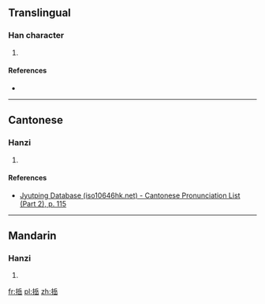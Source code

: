 ==Translingual==

===Han character===
{{Han char|rn=64|rad=手|as=08|sn=11|four=|canj=QOMU|ids=⿰扌岳}}

# {{defn|Han|sort=手08}}

====References====
* {{Han ref|kx=0435.180|dkj=12210|dj=0785.020|hdz=31898.050|uh=6373|ud=25459}}

----

==Cantonese==

===Hanzi===
{{yue-hanzi|jyut=[[ngok6]], [[ok6]]|y=ngok6, ok6}}

# {{defn|lang=yue|sort=手08}}

====References====
*[http://www.iso10646hk.net/jp/document/download.jsp Jyutping Database (iso10646hk.net) - Cantonese Pronunciation List (Part 2), p. 115]

----

==Mandarin==

===Hanzi===
{{cmn-hanzi|pin=[[yuè]] ([[yue4]]), [[chēn]] ([[chen1]])|wg=yüeh<sup>4</sup>, ch'en<sup>1</sup>}}

# {{defn|lang=cmn|sort=手08}}

[[fr:捳]]
[[pl:捳]]
[[zh:捳]]
